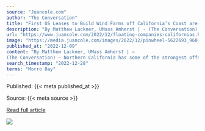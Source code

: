 ```yaml
---
source: "Juancole.com"
author: "The Conversation"
title: "First US Leases to Build Wind Farms off California’s Coast are Let: The Amazing Technology"
description: "By Matthew Lackner, UMass Amherst | - (The Conversation) - Northern California has some of the strongest offshore winds in the U.S., with immense potential to produce clean energy. But it also has a problem. Its continental shelf drops off quickly, making bui…"
url: "https://www.juancole.com/2022/12/floating-companies-californias.html"
image: "https://media.juancole.com/images/2022/12/pinwheel-5622693_960_720-750x500-1.jpg"
published_at: "2022-12-09"
content: "By Matthew Lackner, UMass Amherst | – 
(The Conversation) – Northern California has some of the strongest offshore winds in the U.S., with immense potential to produce clean energy. But it also has … [+5995 chars]"
search_timestamp: "2022-12-28"
terms: "Morro Bay"
---
```



Published: {{< meta published_at >}}


Source: {{< meta source >}}


[Read full article]({{< meta url >}})



![](`r rmarkdown::metadata$image[1]`)
